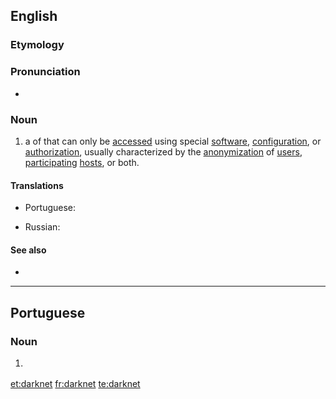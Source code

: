 ==English==

===Etymology===
{{compound|dark|net|lang=en}}

===Pronunciation===
* {{audio|en-uk-darknet.ogg|Audio (UK)|lang=en}}

===Noun===
{{wikipedia}}
{{en-noun}}

# {{lb|en|network|computing|internet}} a {{l|en|network}} of {{l|en|computers}} that can only be [[access]]ed using special [[software]], [[configuration]], or [[authorization]], usually characterized by the [[anonymization]] of [[user]]s, [[participate|participating]] [[host]]s, or both.

====Translations====
{{trans-top|the network}}
* Portuguese: {{t|pt|darknet|f}}
{{trans-mid}}
* Russian: {{t|ru|даркне́т|m}}
{{trans-bottom}}

====See also====
* {{l|en|Dark Web}}

----

==Portuguese==

===Noun===
{{pt-noun|f|s|unc=yes}}

# {{lb|pt|internet}} {{l|en|darknet}} {{gloss|networks that can only be accessed with special software, configuration or authorisation}}

[[et:darknet]]
[[fr:darknet]]
[[te:darknet]]